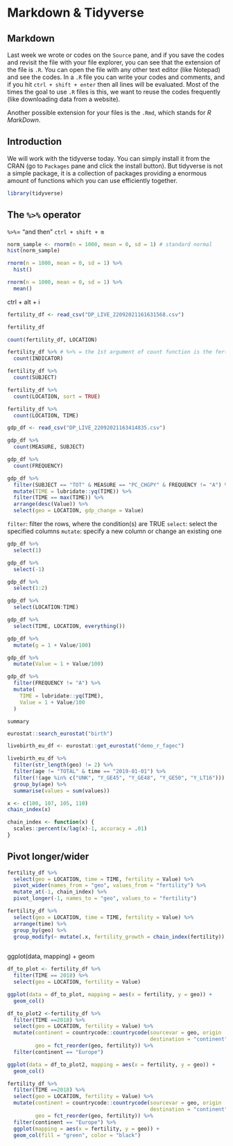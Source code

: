 # Markdown & Tidyverse {#seminar2}

## Markdown

Last week we wrote or codes on the `Source` pane, and if you save the codes and revisit the file with your file explorer, you can see that the extension of the file is `.R`. You can open the file with any other text editor (like Notepad) and see the codes. In a `.R` file you can write your codes and comments, and if you hit `ctrl + shift + enter` then all lines will be evaluated. Most of the times the goal to use `.R` files is this, we want to reuse the codes frequently (like downloading data from a website).

Another possible extension for your files is the `.Rmd`, which stands for *R MarkDown*.

## Introduction

We will work with the tidyverse today. You can simply install it from the CRAN (go to `Packages` pane and click the install button). But tidyverse is not a simple package, it is a collection of packages providing a enormous amount of functions which you can use efficiently together. 

```r
library(tidyverse)
```

## The `%>%` operator

`%>%`= "and then"
`ctrl + shift + m`

```r
norm_sample <- rnorm(n = 1000, mean = 0, sd = 1) # standard normal
hist(norm_sample)
```

```r
rnorm(n = 1000, mean = 0, sd = 1) %>% 
  hist()
```

```r
rnorm(n = 1000, mean = 0, sd = 1) %>% 
  mean()
```

ctrl + alt + i

```r
fertility_df <- read_csv("DP_LIVE_22092021161631568.csv")
```

```r
fertility_df
```

```r
count(fertility_df, LOCATION)
```

```r
fertility_df %>% # %>% = the 1st argument of count function is the fertility_df data.frame
  count(INDICATOR)
```

```r
fertility_df %>% 
  count(SUBJECT)
```
```r
fertility_df %>% 
  count(LOCATION, sort = TRUE)
```

```r
fertility_df %>% 
  count(LOCATION, TIME)
```

```r
gdp_df <- read_csv("DP_LIVE_22092021163414835.csv")
```

```r
gdp_df %>% 
  count(MEASURE, SUBJECT)
```

```r
gdp_df %>% 
  count(FREQUENCY)
```


```r
gdp_df %>% 
  filter(SUBJECT == "TOT" & MEASURE == "PC_CHGPY" & FREQUENCY != "A") %>% 
  mutate(TIME = lubridate::yq(TIME)) %>% 
  filter(TIME == max(TIME)) %>% 
  arrange(desc(Value)) %>% 
  select(geo = LOCATION, gdp_change = Value)
```

`filter`: filter the rows, where the condition(s) are TRUE
`select`: select the specified columns
`mutate`: specify a new column or change an existing one

```r
gdp_df %>% 
  select(1)

gdp_df %>% 
  select(-1)

gdp_df %>% 
  select(1:2)

gdp_df %>% 
  select(LOCATION:TIME)

gdp_df %>% 
  select(TIME, LOCATION, everything())
```

```r
gdp_df %>% 
  mutate(g = 1 + Value/100)

gdp_df %>% 
  mutate(Value = 1 + Value/100)

gdp_df %>% 
  filter(FREQUENCY != "A") %>% 
  mutate(
    TIME = lubridate::yq(TIME),
    Value = 1 + Value/100
  )
```

`summary`

```r
eurostat::search_eurostat("birth")
```

```r
livebirth_eu_df <- eurostat::get_eurostat("demo_r_fagec")
```

```r
livebirth_eu_df %>% 
  filter(str_length(geo) != 2) %>% 
  filter(age != "TOTAL" & time == "2019-01-01") %>% 
  filter(!(age %in% c("UNK", "Y_GE45", "Y_GE48", "Y_GE50", "Y_LT16"))) %>% 
  group_by(age) %>% 
  summarise(values = sum(values))
```

```r
x <- c(100, 107, 105, 110)
chain_index(x)
```

```r
chain_index <- function(x) {
  scales::percent(x/lag(x)-1, accuracy = .01)
}
```

## Pivot longer/wider

```r
fertility_df %>% 
  select(geo = LOCATION, time = TIME, fertility = Value) %>% 
  pivot_wider(names_from = "geo", values_from = "fertility") %>% 
  mutate_at(-1, chain_index) %>% 
  pivot_longer(-1, names_to = "geo", values_to = "fertility")
```

```r
fertility_df %>% 
  select(geo = LOCATION, time = TIME, fertility = Value) %>% 
  arrange(time) %>% 
  group_by(geo) %>% 
  group_modify(~ mutate(.x, fertility_growth = chain_index(fertility)), .keep = F)
  
```

ggplot(data, mapping) + geom

```r
df_to_plot <- fertility_df %>% 
  filter(TIME == 2018) %>% 
  select(geo = LOCATION, fertility = Value)
```

```r
ggplot(data = df_to_plot, mapping = aes(x = fertility, y = geo)) + 
  geom_col()
```

```r
df_to_plot2 <-fertility_df %>% 
  filter(TIME ==2018) %>% 
  select(geo = LOCATION, fertility = Value) %>% 
  mutate(continent = countrycode::countrycode(sourcevar = geo, origin  = "iso3c",
                                              destination = "continent"),
         geo = fct_reorder(geo, fertility)) %>%
  filter(continent == "Europe")
```

```r
ggplot(data = df_to_plot2, mapping = aes(x = fertility, y = geo)) + 
  geom_col()
```

```r
fertility_df %>% 
  filter(TIME ==2018) %>% 
  select(geo = LOCATION, fertility = Value) %>% 
  mutate(continent = countrycode::countrycode(sourcevar = geo, origin  = "iso3c",
                                              destination = "continent"),
         geo = fct_reorder(geo, fertility)) %>%
  filter(continent == "Europe") %>% 
  ggplot(mapping = aes(x = fertility, y = geo)) + 
  geom_col(fill = "green", color = "black")
```